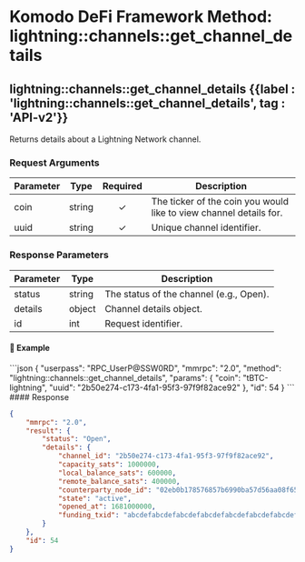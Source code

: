 
# Komodo DeFi Framework Method: lightning::channels::get\_channel\_details

## lightning::channels::get\_channel\_details {{label : 'lightning::channels::get_channel_details', tag : 'API-v2'}}

Returns details about a Lightning Network channel.

### Request Arguments

| Parameter | Type   | Required | Description                                                        |
| --------- | ------ | :------: | ------------------------------------------------------------------ |
| coin      | string |     ✓    | The ticker of the coin you would like to view channel details for. |
| uuid      | string |     ✓    | Unique channel identifier.                                         |

### Response Parameters

| Parameter | Type   | Description                             |
| --------- | ------ | --------------------------------------- |
| status    | string | The status of the channel (e.g., Open). |
| details   | object | Channel details object.                 |
| id        | int    | Request identifier.                     |

#### 📌 Example

<CodeGroup title="Get Channel Details" tag="POST" label="get_channel_details" mm2MethodDecorate="true">
  ```json
  {
    "userpass": "RPC_UserP@SSW0RD",
    "mmrpc": "2.0",
    "method": "lightning::channels::get_channel_details",
    "params": {
      "coin": "tBTC-lightning",
      "uuid": "2b50e274-c173-4fa1-95f3-97f9f82ace92"
    },
    "id": 54
  }
  ```
</CodeGroup>

<CollapsibleSection expandedText="Hide Response" collapsedText="Show Response">
  #### Response

  ```json
  {
      "mmrpc": "2.0",
      "result": {
          "status": "Open",
          "details": {
              "channel_id": "2b50e274-c173-4fa1-95f3-97f9f82ace92",
              "capacity_sats": 1000000,
              "local_balance_sats": 600000,
              "remote_balance_sats": 400000,
              "counterparty_node_id": "02eb0b178576857b6990ba57d56aa08f651a05a8098496004f42df5e7440b0a9c1",
              "state": "active",
              "opened_at": 1681000000,
              "funding_txid": "abcdefabcdefabcdefabcdefabcdefabcdefabcdefabcdefabcdefabcdefabcdef"
          }
      },
      "id": 54
  }
  ```
</CollapsibleSection>
